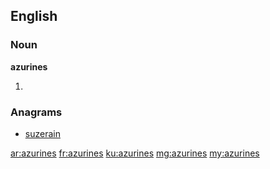 ==English==

===Noun===
'''azurines'''

# {{plural of|azurine}}

===Anagrams===
* [[suzerain#English|suzerain]]

[[ar:azurines]]
[[fr:azurines]]
[[ku:azurines]]
[[mg:azurines]]
[[my:azurines]]